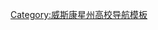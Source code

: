 {{Navbox
|name = 
威斯康星州的學院和大學|title =威斯康星州的學院和大學
|state = {{{state|autocollapse}}}
|listclass = hlist
| group1= 私立
| list1 =
* [[阿爾維諾學院]]
* [[伯洛伊特學院]]
* [[卡羅爾大學]]
* [[卡迪纳尔斯特里奇大学]]
* [[迦太基學院]]
* [[協和大學威斯康辛分校]]
* [[埃奇伍德學院]]
* [[湖地學院 (威斯康星州)|湖地學院]]
* [[勞倫斯大學]]
* [[麥迪遜媒體學院]]
* [[馬拉納塔浸會大學]]
* [[瑪麗安大學 (威斯康星州)|瑪麗安大學]]
* [[馬凱特大學]]
* [[威斯康星醫學院]]
* [[密爾沃基藝術設計學院]]
* [[密爾沃基工學院]]
* [[瑪麗山大學]]
* [[諾思蘭學院 (威斯康星州)|諾思蘭學院]]
* [[北國國際大學]]
* [[里彭學院 (威斯康星州)|里彭學院]]
* [[聖諾伯特學院]]
* [[銀湖學院]]
* [[維特爾波大學]]
* [[威斯康星路德學院]]
* [[威斯康星職業心理學校]]
|group2=[[威斯康星大學]]
|list2=
* [[威斯康星大學奧克萊爾分校|奧克萊爾]]
* [[威斯康星大學綠灣分校|綠灣]]
* [[威斯康星大學拉克羅斯分校|拉克羅斯]]
* [[威斯康星大學麥迪遜分校|麥迪遜]]
* [[威斯康星大學密爾沃基分校|密爾沃基]]
* [[威斯康星大學奧什科什分校|奧什科什]]
* [[威斯康星大學帕克塞德分校|帕克塞德]]
* [[威斯康星大學普拉特維爾分校|普拉特維爾]]
* [[威斯康星大學河瀑分校|河瀑]]
* [[威斯康星大學史蒂芬斯角分校|史蒂芬斯角]]
* [[威斯康星大學斯托特分校|斯托特]]
* [[威斯康星大學蘇必略分校|蘇必略]]
* [[威斯康星大學白水分校|白水]]
|group3=[[威斯康星大學綜合學院]]
|list3 =
* [[威斯康星大學芭拉布/撒歐克縣分校|芭拉布/撒歐克縣]]
* [[威斯康星大學巴龍縣分校|巴龍縣]]
* [[威斯康星大學方杜拉克分校|方杜拉克]]
* [[威斯康星大學狐谷分校|狐谷]]
*[[威斯康星大學馬尼托沃克分校|馬尼托沃克]]
*[[威斯康星大學馬拉松縣分校|馬拉松縣]]
*[[威斯康星大學馬莉那特分校|馬莉那特]]
*[[威斯康星大學澤田/活地縣分校|澤田/活地縣]]
*[[威斯康星大學烈治蘭分校|烈治蘭]]
*[[威斯康星大學洛磯縣分校|洛磯縣]]
*[[威斯康星大學樹柏根分校|樹柏根]]
*[[威斯康星大學華盛頓縣分校|華盛頓縣]]
*[[威斯康星大學華基沙分校|華基沙]]
|group4=[[威斯康星技術學院]]
|list4 =
* [[黑鷹技術學院]]
* [[齊佩瓦谷技術學院]]
* [[狐谷技術學院]]
* [[蓋特威技術學院]]
* [[湖岸技術學院]]
* [[麥迪遜地區技術學院]]
* [[中州技術學院 (威斯康星州)|中州技術學院]]
* [[密爾沃基地區技術學院]]
* [[碛园技术学院]]
* [[尼區技術學院]]
* [[中北技術學院]]
* [[東北威斯康星技術學院]]
* [[西南威斯康星技術學院]]
* [[沃基肖縣技術學院]]
* [[西部技術學院]]
* [[威斯康星印第安海德技術學院]]

| below = [[:分類:美國各州之大學及學院導航模板]]
}}<noinclude>
{{collapsible option}}
[[Category:威斯康星州高校导航模板‎]]
</noinclude>